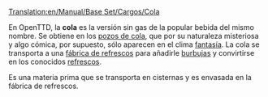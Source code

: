 [[Translation:en/Manual/Base Set/Cargos/Cola]]

{{es/Manual/Base Set/Cargos/Carga| carga  = Cola
| imagen = 
| producida =[[es/Manual/Base Set/Industries/Pozos de cola|Pozos de cola]]
| aceptada  =[[es/Manual/Base Set/Industries/Fábrica de refrescos|Fábrica de refrescos]]
}}

En OpenTTD, la '''cola''' es la versión sin gas de la popular bebida del mismo nombre. Se obtiene en los [[es/Manual/Base Set/Industries/Pozos de cola|pozos de cola]], que por su naturaleza misteriosa y algo cómica, por supuesto, sólo aparecen en el clima [[es/Manual/Clima|fantasía]]. La cola se transporta a una [[es/Manual/Base Set/Industries/Fábrica de refrescos|fábrica de refrescos]] para añadirle [[es/Manual/Base Set/Cargos/Burbujas|burbujas]] y convirtirse en los conocidos [[es/Manual/Base Set/Cargos/Refrescos|refrescos]].

Es una materia prima que se transporta en cisternas y es envasada en la fábrica de refrescos.